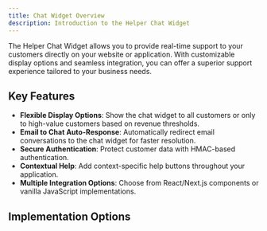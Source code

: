```yaml
---
title: Chat Widget Overview
description: Introduction to the Helper Chat Widget
---
```


The Helper Chat Widget allows you to provide real-time support to your customers directly on your website or application. With customizable display options and seamless integration, you can offer a superior support experience tailored to your business needs.

## Key Features

- **Flexible Display Options**: Show the chat widget to all customers or only to high-value customers based on revenue thresholds.
- **Email to Chat Auto-Response**: Automatically redirect email conversations to the chat widget for faster resolution.
- **Secure Authentication**: Protect customer data with HMAC-based authentication.
- **Contextual Help**: Add context-specific help buttons throughout your application.
- **Multiple Integration Options**: Choose from React/Next.js components or vanilla JavaScript implementations.

## Implementation Options

<Cards>
  <Card title="HTML/JavaScript Integration" href="/docs/widget/02-javascript-integration" />
  <Card title="React/Next.js Integration" href="/docs/widget/03-react-integration" />
  <Card title="Configuration Options" href="/docs/widget/04-configuration" />
</Cards>
